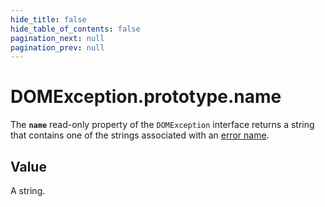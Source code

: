 ```yaml
---
hide_title: false
hide_table_of_contents: false
pagination_next: null
pagination_prev: null
---
```


# DOMException.prototype.name

The **`name`** read-only property of the `DOMException` interface returns a string that contains one of the strings associated with an [error name](./DOMException.mdx#error-names).

## Value

A string.

